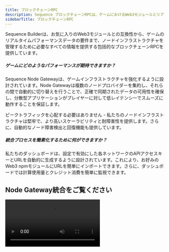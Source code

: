 ```yaml
---
title: ブロックチェーンRPC
description: Sequence ブロックチェーンRPCは、ゲームにおけるWeb3モジュールとリアルタイムデータニーズのためのノードインフラストラクチャの包括的な管理を提供します。ノードプロバイダーの自動切り替え、堅牢なスケーラビリティ、自動障害回復により、スムーズなパフォーマンスを体験できます。
sidebarTitle: ブロックチェーンRPC
---
```


Sequence Builderは、お気に入りのWeb3モジュールとの互換性から、ゲームのリアルタイムパフォーマンスデータの要件まで、ノードインフラストラクチャを管理するために必要なすべての情報を提供する包括的なブロックチェーンRPCを提供しています。

##### ゲームにどのようなパフォーマンスが期待できますか？

Sequence Node Gatewayは、ゲームインフラストラクチャを強化するように設計されています。Node Gatewayは複数のノードプロバイダーを集約し、それらの間で自動的に切り替えを行うことで、正確で同期されたデータの可用性を確保し、分散型アプリケーションがプレイヤーに対して低レイテンシーでスムーズに動作することを保証します。

ピークトラフィックを心配する必要はありません - 私たちのノードインフラストラクチャは堅牢で、より高いスケーラビリティと耐障害性を提供します。さらに、自動的なノード障害検出と回復機能も提供しています。

##### 統合プロセスを簡素化するために何ができますか？

私たちのダッシュボードは、設定で有効にした各ネットワークのAPIアクセスキーとURLを自動的に生成するように設計されています。これにより、お好みのWeb3 npmモジュールにURLを簡単にインポートできます。さらに、ダッシュボードでは計算使用量とクレジット消費を簡単に監視できます。

## Node Gateway統合をご覧ください

<Frame>
  <video controls className="w-full aspect-video" src="/video/builder/06_Node_Gateway.mp4" />
</Frame>
